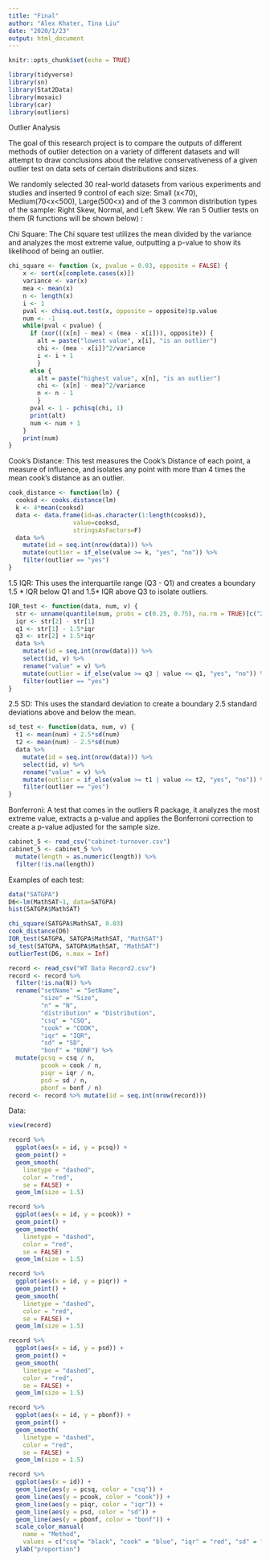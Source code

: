 ```yaml
---
title: "Final"
author: "Alex Khater, Tina Liu"
date: "2020/1/23"
output: html_document
---
```


```r
knitr::opts_chunk$set(echo = TRUE)
```

```r
library(tidyverse)
library(sn)
library(Stat2Data)
library(mosaic)
library(car)
library(outliers)
```
Outlier Analysis

The goal of this research project is to compare the outputs of different methods of outlier detection on a variety of different datasets and will attempt to draw conclusions about the relative conservativeness of a given outlier test on data sets of certain distributions and sizes. 

We randomly selected 30 real-world datasets from various experiments and studies and inserted 9 control of each size: Small (x<70), Medium(70<x<500), Large(500<x) and of the 3 common distribution types of the sample: Right Skew, Normal, and Left Skew. We ran 5 Outlier tests on them (R functions will be shown below) :


Chi Square: The Chi square test utilizes the mean divided by the variance and analyzes the most extreme value, outputting a p-value to show its likelihood of being an outlier.

```r
chi_square <- function (x, pvalue = 0.03, opposite = FALSE) {
    x <- sort(x[complete.cases(x)])
    variance <- var(x)
    mea <- mean(x)
    n <- length(x)
    i <- 1
    pval <- chisq.out.test(x, opposite = opposite)$p.value
    num <- -1
    while(pval < pvalue) {
      if (xor(((x[n] - mea) < (mea - x[i])), opposite)) {
        alt = paste("lowest value", x[i], "is an outlier")
        chi <- (mea - x[i])^2/variance
        i <- i + 1
        }
      else {
        alt = paste("highest value", x[n], "is an outlier")
        chi <- (x[n] - mea)^2/variance
        n <- n - 1
        }
      pval <- 1 - pchisq(chi, 1)
      print(alt)
      num <- num + 1
    }
    print(num)
}
```

Cook’s Distance: This test measures the Cook’s Distance of each point, a measure of influence, and isolates any point with more than 4 times the mean cook’s distance as an outlier.

```r
cook_distance <- function(lm) {
  cooksd <- cooks.distance(lm)
  k <- 4*mean(cooksd)
  data <- data.frame(id=as.character(1:length(cooksd)), 
                  value=cooksd, 
                  stringsAsFactors=F)
  data %>%
    mutate(id = seq.int(nrow(data))) %>%
    mutate(outlier = if_else(value >= k, "yes", "no")) %>%
    filter(outlier == "yes")
}
```

1.5 IQR: This uses the interquartile range (Q3 - Q1) and creates a boundary 1.5 * IQR below Q1 and 1.5* IQR above Q3 to isolate outliers.

```r
IQR_test <- function(data, num, v) {
  str <- unname(quantile(num, probs = c(0.25, 0.75), na.rm = TRUE)[c("25%", "75%")])
  iqr <- str[2] - str[1]
  q1 <- str[1] - 1.5*iqr
  q3 <- str[2] + 1.5*iqr
  data %>%
    mutate(id = seq.int(nrow(data))) %>%
    select(id, v) %>%
    rename("value" = v) %>%
    mutate(outlier = if_else(value >= q3 | value <= q1, "yes", "no")) %>%
    filter(outlier == "yes")
}
```

2.5 SD: This uses the standard deviation to create a boundary 2.5 standard deviations above and below the mean.

```r
sd_test <- function(data, num, v) {
  t1 <- mean(num) + 2.5*sd(num)
  t2 <- mean(num) - 2.5*sd(num)
  data %>%
    mutate(id = seq.int(nrow(data))) %>%
    select(id, v) %>%
    rename("value" = v) %>%
    mutate(outlier = if_else(value >= t1 | value <= t2, "yes", "no")) %>%
    filter(outlier == "yes")
}
```

Bonferroni: A test that comes in the outliers R package, it analyzes the most extreme value, extracts a p-value and applies the Bonferroni correction to create a p-value adjusted for the sample size.


```r
cabinet_5 <- read_csv("cabinet-turnover.csv")
cabinet_5 <- cabinet_5 %>%
  mutate(length = as.numeric(length)) %>% 
  filter(!is.na(length))
```


Examples of each test:

```r
data("SATGPA")
D6<-lm(MathSAT~1, data=SATGPA)
hist(SATGPA$MathSAT)
```


```r
chi_square(SATGPA$MathSAT, 0.03)
cook_distance(D6)
IQR_test(SATGPA, SATGPA$MathSAT, "MathSAT")
sd_test(SATGPA, SATGPA$MathSAT, "MathSAT")
outlierTest(D6, n.max = Inf)
```


```r
record <- read_csv("WT Data Record2.csv")
record <- record %>%
  filter(!is.na(N)) %>%
  rename("setName" = "SetName",
         "size" = "Size",
         "n" = "N",
         "distribution" = "Distribution",
         "csq" = "CSQ",
         "cook" = "COOK",
         "iqr" = "IQR",
         "sd" = "SD",
         "bonf" = "BONF") %>%
  mutate(pcsq = csq / n,
         pcook = cook / n,
         piqr = iqr / n,
         psd = sd / n,
         pbonf = bonf / n)
record <- record %>% mutate(id = seq.int(nrow(record)))
```

Data:

```r
view(record)
```


```r
record %>%
  ggplot(aes(x = id, y = pcsq)) +
  geom_point() +
  geom_smooth(
    linetype = "dashed",
    color = "red", 
    se = FALSE) +
  geom_lm(size = 1.5)
```

```r
record %>%
  ggplot(aes(x = id, y = pcook)) +
  geom_point() +
  geom_smooth(
    linetype = "dashed",
    color = "red", 
    se = FALSE) +
  geom_lm(size = 1.5)
```

```r
record %>%
  ggplot(aes(x = id, y = piqr)) +
  geom_point() +
  geom_smooth(
    linetype = "dashed",
    color = "red", 
    se = FALSE) +
  geom_lm(size = 1.5)
```

```r
record %>%
  ggplot(aes(x = id, y = psd)) +
  geom_point() +
  geom_smooth(
    linetype = "dashed",
    color = "red", 
    se = FALSE) +
  geom_lm(size = 1.5)
```

```r
record %>%
  ggplot(aes(x = id, y = pbonf)) +
  geom_point() +
  geom_smooth(
    linetype = "dashed",
    color = "red", 
    se = FALSE) +
  geom_lm(size = 1.5)
```


```r
record %>%
  ggplot(aes(x = id)) +
  geom_line(aes(y = pcsq, color = "csq")) +
  geom_line(aes(y = pcook, color = "cook")) +
  geom_line(aes(y = piqr, color = "iqr")) +
  geom_line(aes(y = psd, color = "sd")) +
  geom_line(aes(y = pbonf, color = "bonf")) +
  scale_color_manual( 
    name = "Method",
    values = c("csq"= "black", "cook" = "blue", "iqr" = "red", "sd" = "green", "bonf" = "orange")) +
  ylab("proportion")
```












